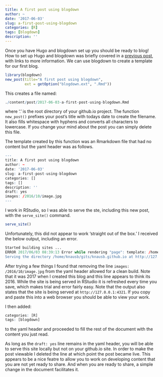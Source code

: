 ```yaml
---
title: A first post using blogdown
author: ~
date: '2017-06-03'
slug: a-first-post-using-blogdown
categories: [R]
tags: [blogdown]
description: ''
---
```



Once you have Hugo and blogdown set up you should be ready to blog!
How to set up Hugo and blogdown was briefly covered in a [previous post](../../05/hello-blogdown/index.html), with links to more information.
We can use blogdown to create a template for our first blog.


```r
library(blogdown)
new_post(title="A first post using blogdown", 
         ext = getOption("blogdown.ext", ".Rmd"))
```


This creates a file named:


```r
./content/post/2017-06-03-a-first-post-using-blogdown.Rmd
```


where '.' is the root directory of your github.io project.
The function `new_post()` prefixes your post's title with todays date to create the filename.
It also fills whitespace with hyphens and converts all characters to lowercase.
If you change your mind about the post you can simply delete this file.


The template created by this function was an Rmarkdown file that had no content but the yaml header was as follows.


```r
---
title: A first post using blogdown
author: ~
date: '2017-06-03'
slug: a-first-post-using-blogdown
categories: []
tags: []
description: ''
draft: yes
images: /2016/10/image.jpg
---
```


I work in RStudio, so I was able to serve the ste, including this new post, with the `serve_site()` command.


```r
serve_site()
```


Unfortunately, this did not appear to work 'straight out of the box.'
I received the below output, including an error.


```r
Started building sites ...
ERROR 2017/06/03 08:39:13 Error while rendering "page": template: /home/knausb/gits/knausb.github.io/themes/hugo-theme-bootstrap4-blog/layouts/_default/single.html:5:7: executing "/home/knausb/gits/knausb.github.io/themes/hugo-theme-bootstrap4-blog/layouts/_default/single.html" at <partial "head-meta.h...>: error calling partial: template: _internal/opengraph.html:5:42: executing "_internal/opengraph.html" at <.>: range can't iterate over /2016/
Serving the directory /home/knausb/gits/knausb.github.io at http://127.0.0.1:4321
```


After trying a few things I found that removing the line `images: /2016/10/image.jpg` from the yaml header allowed for a clean build.
Note that it was 2017 when I created this blog and this line appears to think its 2016.
While the site is being served in RStudio it is refreshed every time you save, which makes trial and error fairly easy.
Note that the output also states that the site is being served at `http://127.0.0.1:4321`.
If you copy and paste this into a web browser you should be able to view your work.


I then added:


```r
categories: [R]
tags: [blogdown]
```


to the yaml header and proceeded to fill the rest of the document with the content you just read.


As long as the `draft: yes` line remains in the yaml header, you will be able to serve this site locally but not on your github.io site.
In order to make the post viewable I deleted the line at which point the post became live.
This appears to be a nice featre to allow you to work on developing content that you are not yet ready to share.
And when you are ready to share, a simple change in the document facilitates it.

